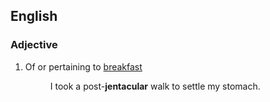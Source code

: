 ==English==

===Adjective===
{{en-adj}}

# Of or pertaining to [[breakfast]]
#: I took a post-'''jentacular''' walk to settle my stomach.